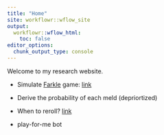 ```yaml
---
title: "Home"
site: workflowr::wflow_site
output:
  workflowr::wflow_html:
    toc: false
editor_options:
  chunk_output_type: console
---
```


Welcome to my research website. 

- Simulate [Farkle](https://cardgames.io/farkle/) game: [link](sim.html)

- Derive the probability of each meld (depriortized)

- When to reroll? [link](strat.html)

- play-for-me bot